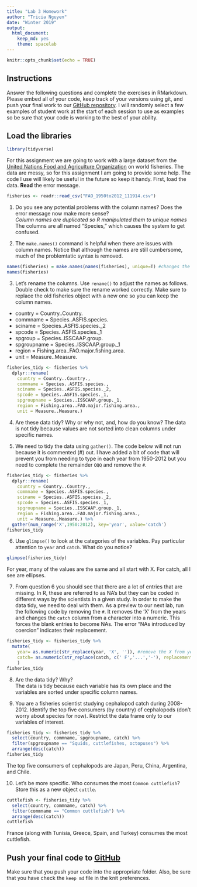 ```yaml
---
title: "Lab 3 Homework"
author: "Tricia Nguyen"
date: "Winter 2019"
output:
  html_document:
    keep_md: yes
    theme: spacelab
---
```


```r
knitr::opts_chunk$set(echo = TRUE)
```

## Instructions
Answer the following questions and complete the exercises in RMarkdown. Please embed all of your code, keep track of your versions using git, and push your final work to our [GitHub repository](https://github.com/FRS417-DataScienceBiologists). I will randomly select a few examples of student work at the start of each session to use as examples so be sure that your code is working to the best of your ability.

## Load the libraries
```r
library(tidyverse)
```

For this assignment we are going to work with a large dataset from the [United Nations Food and Agriculture Organization](http://www.fao.org/about/en/) on world fisheries. The data are messy, so for this assignment I am going to provide some help. The code I use will likely be useful in the future so keep it handy. First, load the data. **Read** the error message.  

```r
fisheries <- readr::read_csv("FAO_1950to2012_111914.csv") 
```

1. Do you see any potential problems with the column names? Does the error message now make more sense?  
*Column names are duplicated so R manipulated them to unique names*
The columns are all named "Species," which causes the system to get confused.

2. The `make.names()` command is helpful when there are issues with column names. Notice that although the names are still cumbersome, much of the problemtatic syntax is removed.
```r
names(fisheries) = make.names(names(fisheries), unique=T) #changes the column names
names(fisheries)
```

3. Let's rename the columns. Use `rename()` to adjust the names as follows. Double check to make sure the rename worked correctly. Make sure to replace the old fisheries object with a new one so you can keep the column names.
+ country     = Country..Country.  
+ commname    = Species..ASFIS.species.  
+ sciname     = Species..ASFIS.species._2  
+ spcode      = Species..ASFIS.species._1  
+ spgroup     = Species..ISSCAAP.group.  
+ spgroupname = Species..ISSCAAP.group._1  
+ region      = Fishing.area..FAO.major.fishing.area.  
+ unit        = Measure..Measure.  

```r
fisheries_tidy <- fisheries %>% 
  dplyr::rename(
    country = Country..Country.,
    commname = Species..ASFIS.species.,
    sciname = Species..ASFIS.species._2,
    spcode = Species..ASFIS.species._1,
    spgroupname = Species..ISSCAAP.group._1,
    region = Fishing.area..FAO.major.fishing.area.,
    unit = Measure..Measure.)
```


4. Are these data tidy? Why or why not, and, how do you know?
The data is not tidy because values are not sorted into clean columns under specific names.

5. We need to tidy the data using `gather()`. The code below will not run because it is commented (#) out. I have added a bit of code that will prevent you from needing to type in each year from 1950-2012 but you need to complete the remainder `QQQ` and remove the `#`.
```r
fisheries_tidy <- fisheries %>% 
  dplyr::rename(
    country = Country..Country.,
    commname = Species..ASFIS.species.,
    sciname = Species..ASFIS.species._2,
    spcode = Species..ASFIS.species._1,
    spgroupname = Species..ISSCAAP.group._1,
    region = Fishing.area..FAO.major.fishing.area.,
    unit = Measure..Measure.) %>% 
  gather(num_range('X',1950:2012), key='year', value='catch')
fisheries_tidy
```

6. Use `glimpse()` to look at the categories of the variables. Pay particular attention to `year` and `catch`. What do you notice?  

```r
glimpse(fisheries_tidy)
```
For year, many of the values are the same and all start with X. For catch, all I see are ellipses.


7. From question 6 you should see that there are a lot of entries that are missing. In R, these are referred to as NA's but they can be coded in different ways by the scientists in a given study. In order to make the data tidy, we need to deal with them. As a preview to our next lab, run the following code by removing the `#`. It removes the 'X' from the years and changes the `catch` column from a character into a numeric. This forces the blank entries to become NAs. The error "NAs introduced by coercion" indicates their replacement.
```r
fisheries_tidy <- fisheries_tidy %>% 
  mutate(
    year= as.numeric(str_replace(year, 'X', '')), #remove the X from year
    catch= as.numeric(str_replace(catch, c(' F','...','-'), replacement = '')) #replace character strings with NA
    )
fisheries_tidy
```

8. Are the data tidy? Why?  
The data is tidy because each variable has its own place and the variables are sorted under specific column names. 

9. You are a fisheries scientist studying cephalopod catch during 2008-2012. Identify the top five consumers (by country) of cephalopods (don't worry about species for now). Restrict the data frame only to our variables of interest.

```r
fisheries_tidy <- fisheries_tidy %>% 
  select(country, commname, spgroupname, catch) %>% 
  filter(spgroupname == "Squids, cuttlefishes, octopuses") %>% 
  arrange(desc(catch))
fisheries_tidy
```
The top five consumers of cephalopods are Japan, Peru, China, Argentina, and Chile.

10. Let's be more specific. Who consumes the most `Common cuttlefish`? Store this as a new object `cuttle`.
```r
cuttlefish <- fisheries_tidy %>% 
  select(country, commname, catch) %>% 
  filter(commname == "Common cuttlefish") %>% 
  arrange(desc(catch))
cuttlefish
```
France (along with Tunisia, Greece, Spain, and Turkey) consumes the most cuttlefish.

## Push your final code to [GitHub](https://github.com/FRS417-DataScienceBiologists)
Make sure that you push your code into the appropriate folder. Also, be sure that you have check the `keep md` file in the knit preferences.